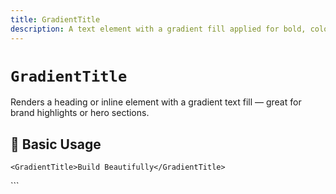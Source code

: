 ```yaml
---
title: GradientTitle
description: A text element with a gradient fill applied for bold, colorful emphasis.
---
```



# `GradientTitle`

Renders a heading or inline element with a gradient text fill — great for brand highlights or hero sections.

<Divider />

## 🚀 Basic Usage

<CodeBlockWrapper language="tsx">

```tsx
<GradientTitle>Build Beautifully</GradientTitle>
```

</CodeBlockWrapper>

<Divider />
```
